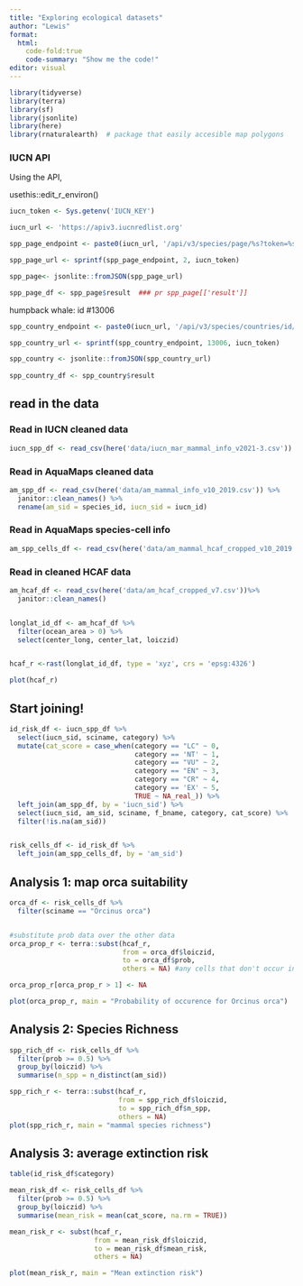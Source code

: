 ```yaml
---
title: "Exploring ecological datasets"
author: "Lewis"
format:
  html:
    code-fold:true
    code-summary: "Show me the code!"
editor: visual
---
```



```r
library(tidyverse)
library(terra)
library(sf)
library(jsonlite)
library(here)
library(rnaturalearth)  # package that easily accesible map polygons 
```

### IUCN API

Using the API, 

usethis::edit_r_environ()

```r
iucn_token <- Sys.getenv('IUCN_KEY')
```

```r
iucn_url <- 'https://apiv3.iucnredlist.org'

spp_page_endpoint <- paste0(iucn_url, '/api/v3/species/page/%s?token=%s') 

spp_page_url <- sprintf(spp_page_endpoint, 2, iucn_token)

spp_page<- jsonlite::fromJSON(spp_page_url)

spp_page_df <- spp_page$result  ### pr spp_page[['result']]
```

humpback whale: id #13006

```r
spp_country_endpoint <- paste0(iucn_url, '/api/v3/species/countries/id/%s?token=%s')

spp_country_url <- sprintf(spp_country_endpoint, 13006, iucn_token)

spp_country <- jsonlite::fromJSON(spp_country_url)
   
spp_country_df <- spp_country$result
```


## read in the data 

### Read in IUCN cleaned data 

```r
iucn_spp_df <- read_csv(here('data/iucn_mar_mammal_info_v2021-3.csv'))
```

### Read in AquaMaps cleaned data

```r
am_spp_df <- read_csv(here('data/am_mammal_info_v10_2019.csv')) %>%
  janitor::clean_names() %>%
  rename(am_sid = species_id, iucn_sid = iucn_id)
```

### Read in AquaMaps species-cell info

```r
am_spp_cells_df <- read_csv(here('data/am_mammal_hcaf_cropped_v10_2019.csv')) #contains species id, cell id, and prob (probability of occurrance ~ how suitable is it for mammal)
```


### Read in cleaned HCAF data

```r
am_hcaf_df <- read_csv(here('data/am_hcaf_cropped_v7.csv'))%>%
  janitor::clean_names()


longlat_id_df <- am_hcaf_df %>%
  filter(ocean_area > 0) %>%
  select(center_long, center_lat, loiczid)


hcaf_r <-rast(longlat_id_df, type = 'xyz', crs = 'epsg:4326')

plot(hcaf_r)
```


## Start joining!

```r
id_risk_df <- iucn_spp_df %>%
  select(iucn_sid, sciname, category) %>%
  mutate(cat_score = case_when(category == "LC" ~ 0, 
                               category == 'NT' ~ 1, 
                               category == "VU" ~ 2, 
                               category == "EN" ~ 3,
                               category == "CR" ~ 4,
                               category == 'EX' ~ 5,
                               TRUE ~ NA_real_)) %>%
  left_join(am_spp_df, by = 'iucn_sid') %>%
  select(iucn_sid, am_sid, sciname, f_bname, category, cat_score) %>%
  filter(!is.na(am_sid))


risk_cells_df <- id_risk_df %>%
  left_join(am_spp_cells_df, by = 'am_sid')

```

## Analysis 1: map orca suitability 

```r
orca_df <- risk_cells_df %>%
  filter(sciname == "Orcinus orca")


#substitute prob data over the other data
orca_prop_r <- terra::subst(hcaf_r, 
                            from = orca_df$loiczid,
                            to = orca_df$prob, 
                            others = NA) #any cells that don't occur in the dataset fill w/NA

orca_prop_r[orca_prop_r > 1] <- NA

plot(orca_prop_r, main = "Probability of occurence for Orcinus orca")

```


## Analysis 2: Species Richness

```r
spp_rich_df <- risk_cells_df %>%
  filter(prob >= 0.5) %>%
  group_by(loiczid) %>%
  summarise(n_spp = n_distinct(am_sid))

spp_rich_r <- terra::subst(hcaf_r,
                           from = spp_rich_df$loiczid,
                           to = spp_rich_df$n_spp, 
                           others = NA)
plot(spp_rich_r, main = "mammal species richness")  
```


## Analysis 3: average extinction risk 

```r
table(id_risk_df$category)

mean_risk_df <- risk_cells_df %>%
  filter(prob >= 0.5) %>%
  group_by(loiczid) %>%
  summarise(mean_risk = mean(cat_score, na.rm = TRUE))

mean_risk_r <- subst(hcaf_r, 
                     from = mean_risk_df$loiczid, 
                     to = mean_risk_df$mean_risk, 
                     others = NA)

plot(mean_risk_r, main = "Mean extinction risk")
```



